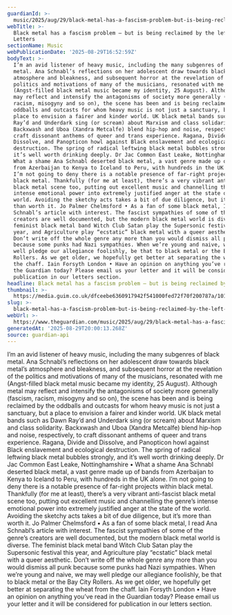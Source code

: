 ```yaml
---
guardianId: >-
  music/2025/aug/29/black-metal-has-a-fascism-problem-but-is-being-reclaimed-by-the-left
webTitle: >-
  Black metal has a fascism problem – but is being reclaimed by the left |
  Letters
sectionName: Music
webPublicationDate: '2025-08-29T16:52:59Z'
bodyText: >-
  I’m an avid listener of heavy music, including the many subgenres of black
  metal. Ana Schnabl’s reflections on her adolescent draw towards black metal’s
  atmosphere and bleakness, and subsequent horror at the revelation of the
  politics and motivations of many of the musicians, resonated with me
  (Angst-filled black metal music became my identity, 25 August). Although metal
  may reflect and intensify the antagonisms of society more generally (fascism,
  racism, misogyny and so on), the scene has been and is being reclaimed by the
  oddballs and outcasts for whom heavy music is not just a sanctuary, but a
  place to envision a fairer and kinder world. UK black metal bands such as Dawn
  Ray’d and Underdark sing (or scream) about Marxism and class solidarity.
  Backxwash and Uboa (Xandra Metcalfe) blend hip-hop and noise, respectively, to
  craft dissonant anthems of queer and trans experience. Ragana, Divide and
  Dissolve, and Panopticon howl against Black enslavement and ecological
  destruction. The spring of radical leftwing black metal bubbles strongly, and
  it’s well worth drinking deeply. Dr Jac Common East Leake, Nottinghamshire •
  What a shame Ana Schnabl deserted black metal, a vast genre made up of bands
  from Azerbaijan to Kenya to Iceland to Peru, with hundreds in the UK alone.
  I’m not going to deny there is a notable presence of far-right projects within
  black metal. Thankfully (for me at least), there’s a very vibrant anti-fascist
  black metal scene too, putting out excellent music and channelling the genre’s
  intense emotional power into extremely justified anger at the state of the
  world. Avoiding the sketchy acts takes a bit of due diligence, but it’s more
  than worth it. Jo Palmer Chelmsford • As a fan of some black metal, I read Ana
  Schnabl’s article with interest. The fascist sympathies of some of the genre’s
  creators are well documented, but the modern black metal world is diverse. The
  feminist black metal band Witch Club Satan play the Supersonic festival this
  year, and Agriculture play “ecstatic” black metal with a queer aesthetic.
  Don’t write off the whole genre any more than you would dismiss all punk
  because some punks had Nazi sympathies. When we’re young and naive, we may
  well pledge our allegiance foolishly, be that to black metal or the Bay City
  Rollers. As we get older, we hopefully get better at separating the wheat from
  the chaff. Iain Forsyth London • Have an opinion on anything you’ve read in
  the Guardian today? Please email us your letter and it will be considered for
  publication in our letters section.
headline: Black metal has a fascism problem – but is being reclaimed by the left
thumbnail: >-
  https://media.guim.co.uk/dfceebe6360917942f541000fed72f70f200787a/1011_0_5056_4045/500.jpg
slug: >-
  black-metal-has-a-fascism-problem-but-is-being-reclaimed-by-the-left-or-letters
webUrl: >-
  https://www.theguardian.com/music/2025/aug/29/black-metal-has-a-fascism-problem-but-is-being-reclaimed-by-the-left
generatedAt: '2025-08-29T20:00:13.268Z'
source: guardian-api
---
```

I’m an avid listener of heavy music, including the many subgenres of black metal. Ana Schnabl’s reflections on her adolescent draw towards black metal’s atmosphere and bleakness, and subsequent horror at the revelation of the politics and motivations of many of the musicians, resonated with me (Angst-filled black metal music became my identity, 25 August). Although metal may reflect and intensify the antagonisms of society more generally (fascism, racism, misogyny and so on), the scene has been and is being reclaimed by the oddballs and outcasts for whom heavy music is not just a sanctuary, but a place to envision a fairer and kinder world. UK black metal bands such as Dawn Ray’d and Underdark sing (or scream) about Marxism and class solidarity. Backxwash and Uboa (Xandra Metcalfe) blend hip-hop and noise, respectively, to craft dissonant anthems of queer and trans experience. Ragana, Divide and Dissolve, and Panopticon howl against Black enslavement and ecological destruction. The spring of radical leftwing black metal bubbles strongly, and it’s well worth drinking deeply. Dr Jac Common East Leake, Nottinghamshire • What a shame Ana Schnabl deserted black metal, a vast genre made up of bands from Azerbaijan to Kenya to Iceland to Peru, with hundreds in the UK alone. I’m not going to deny there is a notable presence of far-right projects within black metal. Thankfully (for me at least), there’s a very vibrant anti-fascist black metal scene too, putting out excellent music and channelling the genre’s intense emotional power into extremely justified anger at the state of the world. Avoiding the sketchy acts takes a bit of due diligence, but it’s more than worth it. Jo Palmer Chelmsford • As a fan of some black metal, I read Ana Schnabl’s article with interest. The fascist sympathies of some of the genre’s creators are well documented, but the modern black metal world is diverse. The feminist black metal band Witch Club Satan play the Supersonic festival this year, and Agriculture play “ecstatic” black metal with a queer aesthetic. Don’t write off the whole genre any more than you would dismiss all punk because some punks had Nazi sympathies. When we’re young and naive, we may well pledge our allegiance foolishly, be that to black metal or the Bay City Rollers. As we get older, we hopefully get better at separating the wheat from the chaff. Iain Forsyth London • Have an opinion on anything you’ve read in the Guardian today? Please email us your letter and it will be considered for publication in our letters section.
